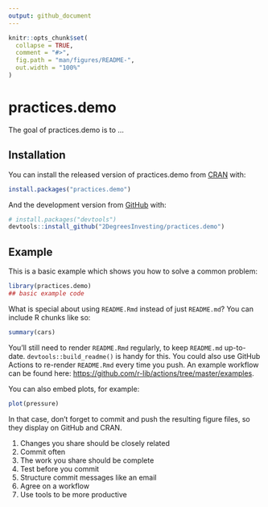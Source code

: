```yaml
---
output: github_document
---
```


<!-- README.md is generated from README.Rmd. Please edit that file -->

```r
knitr::opts_chunk$set(
  collapse = TRUE,
  comment = "#>",
  fig.path = "man/figures/README-",
  out.width = "100%"
)
```

# practices.demo

<!-- badges: start -->
<!-- badges: end -->

The goal of practices.demo is to ...

## Installation

You can install the released version of practices.demo from [CRAN](https://CRAN.R-project.org) with:

``` r
install.packages("practices.demo")
```

And the development version from [GitHub](https://github.com/) with:

``` r
# install.packages("devtools")
devtools::install_github("2DegreesInvesting/practices.demo")
```
## Example

This is a basic example which shows you how to solve a common problem:

```r
library(practices.demo)
## basic example code
```

What is special about using `README.Rmd` instead of just `README.md`? You can include R chunks like so:

```r
summary(cars)
```

You'll still need to render `README.Rmd` regularly, to keep `README.md` up-to-date. `devtools::build_readme()` is handy for this. You could also use GitHub Actions to re-render `README.Rmd` every time you push. An example workflow can be found here: <https://github.com/r-lib/actions/tree/master/examples>.

You can also embed plots, for example:

```r
plot(pressure)
```

In that case, don't forget to commit and push the resulting figure files, so they display on GitHub and CRAN.

1. Changes you share should be closely related
2. Commit often
3. The work you share should be complete
4. Test before you commit
5. Structure commit messages like an email
6. Agree on a workflow
7. Use tools to be more productive


